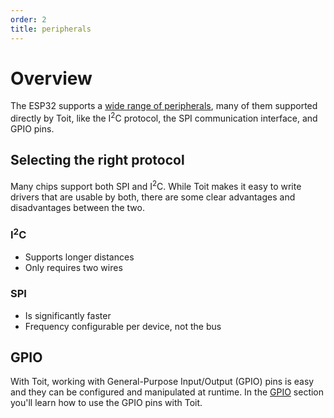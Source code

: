 ```yaml
---
order: 2
title: peripherals
---
```


# Overview

The ESP32 supports a [wide range of peripherals](https://docs.espressif.com/projects/esp-idf/en/latest/esp32/api-reference/peripherals/index.html),
many of them supported directly by Toit, like the I<sup>2</sup>C protocol, the SPI communication interface, and GPIO pins.

## Selecting the right protocol

Many chips support both SPI and I<sup>2</sup>C. While Toit makes it easy to write drivers that are usable by both, there are some clear advantages and disadvantages between the two.

### I<sup>2</sup>C

- Supports longer distances
- Only requires two wires

### SPI

- Is significantly faster
- Frequency configurable per device, not the bus

## GPIO

With Toit, working with General-Purpose Input/Output (GPIO) pins is easy and they can be configured and manipulated at runtime.
In the [GPIO](gpio) section you'll learn how to use the GPIO pins with Toit.
